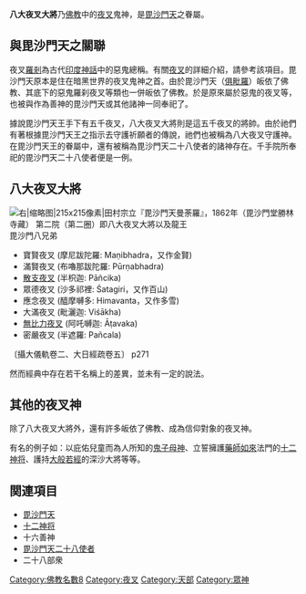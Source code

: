 {{unreferenced|time=2016-04-28T09:49:54+00:00}}
<span>'''八大夜叉大將'''乃[[佛教|佛教]]中的[[夜叉|夜叉]]鬼神，是[[多聞天王|毘沙門天]]之眷屬。<br>
</span>

== 與毘沙門天之關聯 ==
夜叉[[羅剎|羅剎]]為古代[[印度神話|印度神話]]中的惡鬼總稱。有關[[夜叉|夜叉]]的詳細介紹，請參考該項目。毘沙門天原本是住在暗黑世界的夜叉鬼神之首。由於毘沙門天（[[俱毗羅|俱毗羅]]）皈依了佛教、其底下的惡鬼羅刹夜叉等類也一併皈依了佛教。於是原來屬於惡鬼的夜叉等，也被與作為善神的毘沙門天或其他諸神一同奉祀了。

據說毘沙門天王手下有五千夜叉，八大夜叉大將則是這五千夜叉的將帥。由於祂們有著根據毘沙門天王之指示去守護祈願者的傳說，祂們也被稱為八大夜叉守護神。在毘沙門天王的眷屬中，還有被稱為毘沙門天二十八使者的諸神存在。千手院所奉祀的毘沙門天二十八使者便是一例。

== 八大夜叉大將 ==
[[File:田村宗立_-_毘沙門天曼荼羅.jpg|右|缩略图|215x215像素|田村宗立『毘沙門天曼荼羅』，1862年（毘沙門堂勝林寺藏）<br>
第二院（第二圈）即八大夜叉大將以及龍王]] 
毘沙門八兄弟
* 寶賢夜叉 (摩尼跋陀羅: Maṇibhadra，又作金賢)
* 滿賢夜叉 (布嚕那跋陀羅: Pūrṇabhadra)
* [[散脂大將|散支夜叉]] (半枳迦: Pāñcika)
* 眾德夜叉 (沙多祁裡: Śatagiri，又作百山)
* 應念夜叉 (醯摩嚩多: Himavanta，又作多雪)
* 大滿夜叉 (毗灑迦: Viśākha)
* [[大元帅明王|無比力夜叉]] (阿吒嚩迦: Āṭavaka)
* 密嚴夜叉 (半遮羅: Pañcala)

〔攝大儀軌卷二、大日經疏卷五〕 p271

然而經典中存在若干名稱上的差異，並未有一定的說法。

== 其他的夜叉神 ==
除了八大夜叉大將外，還有許多皈依了佛教、成為信仰對象的夜叉神。

有名的例子如：以庇佑兒童而為人所知的[[鬼子母|鬼子母神]]、立誓擁護[[藥師如來|藥師如來]]法門的[[十二藥叉大將|十二神将]]、護持[[大般若經|大般若經]]的深沙大將等等。

== 関連項目 ==
* [[多聞天王|毘沙門天]]
* [[十二藥叉大將|十二神将]]
* 十六善神
* [https://ja.wikipedia.org/wiki/%E6%AF%98%E6%B2%99%E9%96%80%E5%A4%A9%E4%BA%8C%E5%8D%81%E5%85%AB%E4%BD%BF%E8%80%85 毘沙門天二十八使者]{{Wayback|url=https://ja.wikipedia.org/wiki/%E6%AF%98%E6%B2%99%E9%96%80%E5%A4%A9%E4%BA%8C%E5%8D%81%E5%85%AB%E4%BD%BF%E8%80%85 |date=20150516203708 }}
* 二十八部衆
[[Category:佛教名數8|Category:佛教名數8]]
[[Category:夜叉|Category:夜叉]]
[[Category:天部|Category:天部]]
[[Category:眾神|Category:眾神]]